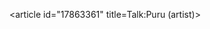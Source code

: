 <article id="17863361" title=Talk:Puru (artist)>
	<talkpage id="17863361" title="Talk:Puru (artist)">
{{WikiProject Biography
|living=no
|class=stub
|listas=Pu, Ru
|royalty-work-group=yes
}}
{{WikiProject China|class=stub}}
	</talkpage>
</article>